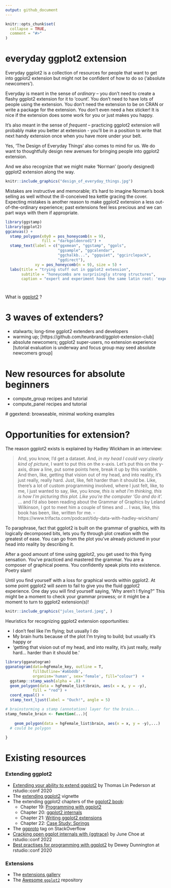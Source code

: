 ```yaml
---
output: github_document
---
```


<!-- README.md is generated from README.Rmd. Please edit that file -->

```r
knitr::opts_chunk$set(
  collapse = TRUE,
  comment = "#>"
)
```

# everyday ggplot2 extension

<!-- badges: start -->
<!-- badges: end -->


Everyday ggplot2 is a collection of resources for people that want to get into ggplot2 extension but might not be confident of how to do so ('absolute newcomers').

Everyday is meant in the sense of *ordinary* -- you don't need to create a flashy ggplot2 extension for it to 'count'. You don't need to have lots of people using the extension. You don't need the extension to be on CRAN or write a package for the extension. You don't even need a hex sticker! It is nice if the extension does some work for you or just makes you happy. 

It's also meant in the sense of *frequent* -- practicing ggplot2 extension will probably make you better at extension - you'll be in a position to write that next handy extension once when you have more under your belt.

Yes, 'The Design of Everyday Things' also comes to mind for us. We do want to thoughtfully design new avenues for bringing people into ggplot2 extension.  

And we also recognize that we might make 'Norman' (poorly designed) ggplot2 extension along the way.  

```r
knitr::include_graphics("design_of_everyday_things.jpg")
```

Mistakes are instructive and memorable; it's hard to imagine Norman's book selling as well without the ill-conceived tea kettle gracing the cover. Expecting mistakes is another reason to make ggplot2 extension a less out-of-the-ordinary experience; past extensions feel less precious and we can part ways with them if appropriate. 

```r
library(ggstamp)
library(ggplot2)
ggcanvas() + 
  stamp_polygon(x0y0 = pos_honeycomb(n = 9), 
                fill = "darkgoldenrod1") + 
  stamp_text(label = c("ggxmean", "ggstamp", "ggols", 
                       "ggsample", "ggcalendar", 
                       "ggchalkb...", "ggquiet", "ggcirclepack",
                       "ggdirect"), 
             xy = pos_honeycomb(n = 9), size = 5) +
  labs(title = "trying stuff out in ggplot2 extension",
       subtitle = "honeycombs are surprisingly strong structures",
       caption = "expert and experiment have the same latin root: 'experi', to try") 

```

# 

What is [ggplot2](https://github.com/tidyverse/ggplot2) ?


# 3 waves of extenders?

- stalwarts; long-time ggplot2 extenders and developers
- warming up; [https://github.com/teunbrand/ggplot-extension-club]
- absolute newcomers; ggplot2 super-users, no extension experience [tutorial evaluation is underway and focus group may seed absolute newcomers group]

# New resources for absolute beginners 

 - compute_group recipes and tutorial
 - compute_panel recipes and tutorial
  
  # ggextend: browseable, minimal working examples

# Opportunities for extension?

The reason ggplot2 exists is explained by Hadley Wickham in an interview:

> And, you know, I'd get a dataset. And, *in my head I could very clearly kind of picture*, I want to put this on the x-axis. Let's put this on the y-axis, draw a line, put some points here, break it up by this variable.  And then, like, getting that vision out of my head, and into reality, it's just really, really hard. Just, like, felt harder than it should be. Like, there's a lot of custom programming involved, where I just felt, like, to me, I just wanted to say, like, you know, *this is what I'm thinking, this is how I'm picturing this plot. Like you're the computer 'Go and do it'.*  ... and I'd also been reading about the Grammar of Graphics by Leland Wilkinson, I got to meet him a couple of times and ... I was, like, this book has been, like, written for me.
 - https://www.trifacta.com/podcast/tidy-data-with-hadley-wickham/

To paraphrase, fact that ggplot2 is built on the grammar of graphics, with its logically decomposed bits, lets you fly through plot creation with the greatest of ease.  You can go from the plot you've already pictured in your head into reality by describing it.

After a good amount of time using ggplot2, you get used to this flying sensation.  You've practiced and mastered the grammar.  You are a composer of graphical poems. You confidently speak plots into existence. Poetry slam!

Until you find yourself with a loss for graphical words within ggplot2. At some point ggplot2 will *seem* to fail to give you the fluid ggplot2 experience.  One day you will find yourself saying, 'Why aren't I flying?"  This might be a moment to check your grammar prowess; or it might be a moment to turn to ggplot2 extension(s)!

```r
knitr::include_graphics("jules_leotard.jpeg", )
```

Heuristics for recognizing ggplot2 extension opportunities:

- I don't feel like I'm flying; but usually I do
- My brain hurts because of the plot I'm trying to build; but usually it's happy or 
- 'getting that vision out of my head, and into reality, it’s just really, really hard... harder than it should be.'

```r
library(gganatogram)
gganatogram(data=hgFemale_key, outline = T, 
            fillOutline='#a6bddb', 
            organism='human', sex='female', fill="colour")  +
  ggstamp::stamp_wash(alpha = .8) +
  geom_polygon(data = hgFemale_list$brain, aes(x = x, y = -y), 
            fill = "red") +
  coord_equal() + 
  stamp_text_ljust(label = "Ouch!", angle = 5)

# brainstorming a stamp (annotation) layer for the brain...
stamp_female_brain <- function(...){
  
    geom_polygon(data = hgFemale_list$brain, aes(x = x, y = -y),...)
  # could be polygon
  
}

```


<!-- > Pooh began to feel a little more comfortable, because when you are a Bear of Very Little Brain, and you Think of Things, you find sometimes that a Thing which seemed very Thingish inside you is quite different when it gets out into the open and has other people looking at it. - A.A. Milne The House at Pooh Corner (1928) ch. 6 -->



# Existing resources

### Extending ggplot2

* [Extending your ability to extend ggplot2](https://www.rstudio.com/resources/rstudioconf-2020/extending-your-ability-to-extend-ggplot2/) by Thomas Lin Pederson at rstudio::conf 2020
* The [extending ggplot2](https://ggplot2.tidyverse.org/articles/extending-ggplot2.html) vignette
* The extending ggplot2 chapters of the [ggplot2 book](https://ggplot2-book.org/):
  * Chapter 19: [Programming with ggplot2](https://ggplot2-book.org/programming.html)
  * Chapter 20: [ggplot2 internals](https://ggplot2-book.org/internals.html)
  * Chapter 21: [Writing ggplot2 extensions](https://ggplot2-book.org/extensions.html)
  * Chapter 22: [Case Study: Springs](https://ggplot2-book.org/spring1.html)
* The [ggproto](https://stackoverflow.com/questions/tagged/ggproto) tag on StackOverflow
* [Cracking open ggplot internals with {ggtrace}](https://www.rstudio.com/resources/rstudioconf-2020/best-practices-for-programming-with-ggplot2/) by June Choe at rstudio::conf 2022
* [Best practises for programming with ggplot2](https://www.rstudio.com/resources/rstudioconf-2020/best-practices-for-programming-with-ggplot2/) by Dewey Dunnington at rstudio::conf 2020


### Extensions

* The [extensions gallery](https://exts.ggplot2.tidyverse.org/gallery/)
* The [Awesome `ggplot2`](https://github.com/erikgahner/awesome-ggplot2) repository


